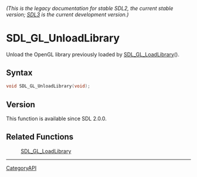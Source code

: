 ====== (This is the legacy documentation for stable SDL2, the current stable version; [https://wiki.libsdl.org/SDL3/ SDL3] is the current development version.) ======
= SDL_GL_UnloadLibrary =

Unload the OpenGL library previously loaded by [[SDL_GL_LoadLibrary]]().

== Syntax ==

<syntaxhighlight lang='c'>
void SDL_GL_UnloadLibrary(void);
</syntaxhighlight>

== Version ==

This function is available since SDL 2.0.0.

== Related Functions ==

:[[SDL_GL_LoadLibrary]]

----
[[CategoryAPI]]


